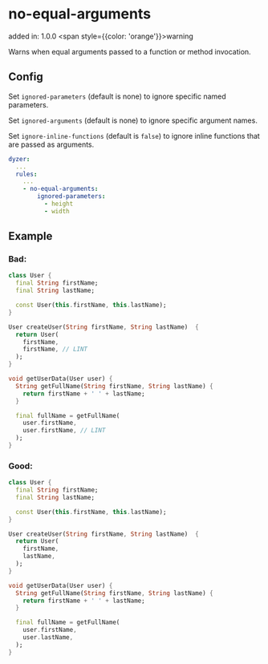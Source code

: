 # no-equal-arguments
added in: 1.0.0 <span style={{color: 'orange'}}>warning</span>

Warns when equal arguments passed to a function or method invocation.

## Config
Set `ignored-parameters` (default is none) to ignore specific named parameters.

Set `ignored-arguments` (default is none) to ignore specific argument names.

Set `ignore-inline-functions` (default is `false`) to ignore inline functions that are passed as arguments.
```yaml
dyzer:
  ...
  rules:
    ...
    - no-equal-arguments:
        ignored-parameters:
          - height
          - width
```
## Example
### Bad:
```dart
class User {
  final String firstName;
  final String lastName;

  const User(this.firstName, this.lastName);
}

User createUser(String firstName, String lastName)  {
  return User(
    firstName,
    firstName, // LINT
  );
}

void getUserData(User user) {
  String getFullName(String firstName, String lastName) {
    return firstName + ' ' + lastName;
  }

  final fullName = getFullName(
    user.firstName,
    user.firstName, // LINT
  );
}
```
### Good:
```dart
class User {
  final String firstName;
  final String lastName;

  const User(this.firstName, this.lastName);
}

User createUser(String firstName, String lastName)  {
  return User(
    firstName,
    lastName,
  );
}

void getUserData(User user) {
  String getFullName(String firstName, String lastName) {
    return firstName + ' ' + lastName;
  }

  final fullName = getFullName(
    user.firstName,
    user.lastName,
  );
}
```
